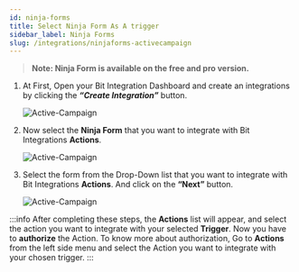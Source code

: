 ```yaml
---
id: ninja-forms
title: Select Ninja Form As A trigger
sidebar_label: Ninja Forms
slug: /integrations/ninjaforms-activecampaign
---
```



> **Note: Ninja Form is available on the free and pro version.**

1. At First, Open your Bit Integration Dashboard and create an integrations by clicking the **_“Create Integration”_** button.

   <Image
     src="trigger/ninja-forms/_create-integrations"
     alt="Active-Campaign"
     w="1020"
     h="350"
   />

2. Now select the **Ninja Form** that you want to integrate with Bit Integrations **Actions**.

   <Image
     src="trigger/ninja-forms/_select-trigger"
     alt="Active-Campaign"
     w="1020"
     h="350"
   />

3. Select the form from the Drop-Down list that you want to integrate with Bit Integrations **Actions**. And click on the **“Next”** button.

   <Image
     src="trigger/ninja-forms/_ninja-form"
     alt="Active-Campaign"
     w="1020"
     h="350"
   />

:::info
  After completing these steps, the **Actions** list will appear, and select the action you want to integrate with your selected **Trigger**. Now you have to **authorize** the Action. To know more about authorization, Go to **Actions** from the left side menu and select the Action you want to integrate with your chosen trigger.
:::
